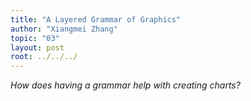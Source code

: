 ```yaml
---
title: "A Layered Grammar of Graphics"
author: "Xiangmei Zhang"
topic: "03"
layout: post
root: ../../../
---
```


 *How does having a grammar help with creating charts?*


